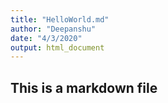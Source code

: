 ```yaml
---
title: "HelloWorld.md"
author: "Deepanshu"
date: "4/3/2020"
output: html_document
---
```


## This is a markdown file